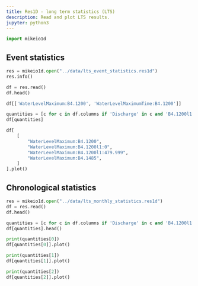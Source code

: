 ```yaml
---
title: Res1D - long term statistics (LTS)
description: Read and plot LTS results. 
jupyter: python3
---
```

```python
import mikeio1d
```	

## Event statistics

```python
res = mikeio1d.open("../data/lts_event_statistics.res1d")
res.info()
```	

```python
df = res.read()
df.head()
```	

```python
df[['WaterLevelMaximum:B4.1200', 'WaterLevelMaximumTime:B4.1200']]
```	

```python
quantities = [c for c in df.columns if 'Discharge' in c and 'B4.1200l1:26.666' in c]
df[quantities]
```	

```python
df[
    [
        "WaterLevelMaximum:B4.1200",
        "WaterLevelMaximum:B4.1200l1:0",
        "WaterLevelMaximum:B4.1200l1:479.999",
        "WaterLevelMaximum:B4.1485",
    ]
].plot()
```

## Chronological statistics

```python
res = mikeio1d.open("../data/lts_monthly_statistics.res1d")
df = res.read()
df.head()
```

```python
quantities = [c for c in df.columns if 'Discharge' in c and 'B4.1200l1:26.666' in c]
df[quantities].head()
```	

```python
print(quantities[0])
df[quantities[0]].plot()
```	

```python
print(quantities[1])
df[quantities[1]].plot()
```	

```python
print(quantities[2])
df[quantities[2]].plot()
```	